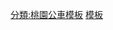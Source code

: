{{台灣公車路線
|模板名稱=桃園捷運綠線先導公車GR2
|標誌=
|標誌簡介
|名稱=桃園捷運綠線先導公車GR2路線<small>（桃園後站 <big>↔</big> 八德）</small>
|鐵路類別=
|代表色={{桃園捷運色彩|綠}}
|背景顏色=white
|車站列表= [[桃園車站 (臺鐵)|桃園後站]](G07) - [[統領百貨|統領百貨公司]] - 南華街口 - 三民建國路口 - 三民介壽路口 - 陽明公園站(G06) - 桃園監理站 - 利台 - 力行街口 - 無線電台 - 小大湳 - 忠勇西街站(G05) - 介壽大智路口 - 陸光四村 - 大湳站(G04) - 大湳辦事處 - 瑞祥社區 - 鴻昌社區 - 麻園站(G03) - 梅花社區 - 欣桃社區 - 松柏園 - 瑞豐國小 - 瑞發家園 - 更寮腳 - 聯福巷口 - 興豐路口 - 八德國中 - 八德站(G01)


|備註 = → 僅去程停靠， ← 僅回程停靠， ─ 雙邊停靠
}}<noinclude>
[[分類:桃園公車模板]]
[[分類:捷運先導公車|模板]]
</noinclude>